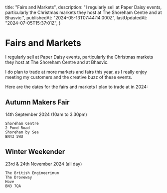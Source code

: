  title: "Fairs and Markets",
  description:
    "I regularly sell at Paper Daisy events, particularly the Christmas markets they host at The Shoreham Centre and at Bhasvic.",
  publishedAt: "2024-05-13T07:44:14.000Z",
  lastUpdatedAt: "2024-07-05T15:37:01Z",
}

# Fairs and Markets

I regularly sell at Paper Daisy events, particularly the Christmas markets they host at The Shoreham Centre and at Bhasvic.

I do plan to trade at more markets and fairs this year, as I really enjoy meeting my customers and the creative buzz of these events.

Here are the dates for the fairs and markets I plan to trade at in 2024:

## Autumn Makers Fair

14th September 2024 (10am to 3.30pm)

```text
Shoreham Centre
2 Pond Road
Shoreham by Sea
BN43 5WU
```

## Winter Weekender

23rd & 24th November 2024 (all day)

```text
The British Engineerinum
The Droveway
Hove
BN3 7QA
```
